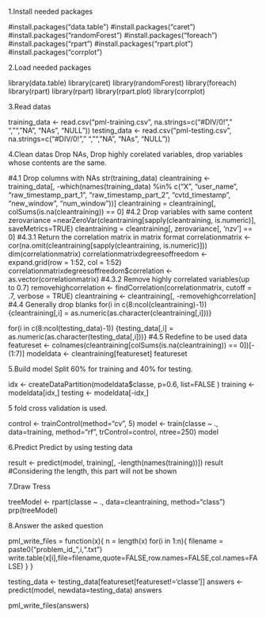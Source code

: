 1.Install needed packages

#install.packages("data.table")
#install.packages("caret")
#install.packages("randomForest")
#install.packages("foreach")
#install.packages("rpart")
#install.packages("rpart.plot")
#install.packages("corrplot")

2.Load needed packages

library(data.table)
library(caret)
library(randomForest)
library(foreach)
library(rpart)
library(rpart)
library(rpart.plot)
library(corrplot)

3.Read datas

training_data <- read.csv("pml-training.csv", na.strings=c("#DIV/0!"," ", "", "NA", "NAs", "NULL"))
testing_data <- read.csv("pml-testing.csv", na.strings=c("#DIV/0!"," ", "", "NA", "NAs", "NULL"))

4.Clean datas Drop NAs, Drop highly corelated variables, drop variables whose contents are the same.

#4.1 Drop columns with NAs
str(training_data)
cleantraining <- training_data[, -which(names(training_data) %in% c("X", "user_name", "raw_timestamp_part_1", "raw_timestamp_part_2", "cvtd_timestamp", "new_window", "num_window"))]
cleantraining = cleantraining[, colSums(is.na(cleantraining)) == 0] 
#4.2 Drop variables with same content
zerovariance =nearZeroVar(cleantraining[sapply(cleantraining, is.numeric)], saveMetrics=TRUE)
cleantraining = cleantraining[, zerovariance[, 'nzv'] == 0] 
#4.3.1 Return the correlation matrix in matrix format
correlationmatrix <- cor(na.omit(cleantraining[sapply(cleantraining, is.numeric)]))
dim(correlationmatrix)
correlationmatrixdegreesoffreedom <- expand.grid(row = 1:52, col = 1:52)
correlationmatrixdegreesoffreedom$correlation <- as.vector(correlationmatrix) 
#4.3.2 Remove highly correlated variables(up to 0.7)
removehighcorrelation <- findCorrelation(correlationmatrix, cutoff = .7, verbose = TRUE)
cleantraining <- cleantraining[, -removehighcorrelation] 
#4.4 Generally drop blanks
for(i in c(8:ncol(cleantraining)-1)) {cleantraining[,i] = as.numeric(as.character(cleantraining[,i]))}

for(i in c(8:ncol(testing_data)-1)) {testing_data[,i] = as.numeric(as.character(testing_data[,i]))} 
#4.5 Redefine to be used data
featureset <- colnames(cleantraining[colSums(is.na(cleantraining)) == 0])[-(1:7)]
modeldata <- cleantraining[featureset]
featureset 

5.Build model Split 60% for training and 40% for testing.

idx <- createDataPartition(modeldata$classe, p=0.6, list=FALSE )
training <- modeldata[idx,]
testing <- modeldata[-idx,]

5 fold cross validation is used.

control <- trainControl(method="cv", 5)
model <- train(classe ~ ., data=training, method="rf", trControl=control, ntree=250)
model

6.Predict Predict by using testing data

result <- predict(model, training[, -length(names(training))])
result
#Considering the length, this part will not be shown

7.Draw Tress

treeModel <- rpart(classe ~ ., data=cleantraining, method="class")
prp(treeModel) 

8.Answer the asked question

pml_write_files = function(x){
  n = length(x)
  for(i in 1:n){
    filename = paste0("problem_id_",i,".txt")
    write.table(x[i],file=filename,quote=FALSE,row.names=FALSE,col.names=FALSE)
  }
}

testing_data <- testing_data[featureset[featureset!='classe']]
answers <- predict(model, newdata=testing_data)
answers

pml_write_files(answers)
